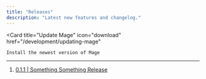 ```yaml
---
title: "Releases"
description: "Latest new features and changelog."
---
```


<Card
    title="Update Mage"
    icon="download"
    href="/development/updating-mage"
>
    Install the newest version of Mage
</Card>

---

1. [0.1.1 | Something Something Release](https://docs.cloud.red/releases/tag/0.1.1)